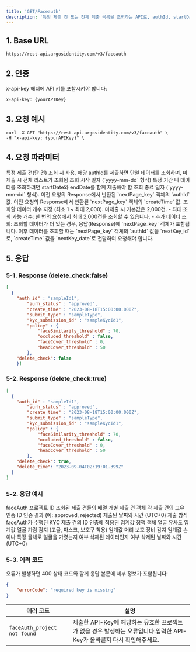 ```yaml
---
title: 'GET/Faceauth'
description: '특정 제출 건 또는 전체 제출 목록을 조회하는 API로, authId, startDate, endDate 등의 필터를 활용하여 필요한 데이터를 효과적으로 조회할 수 있습니다.'
---
```


## 1. Base URL

```text GET/FaceAuth
https://rest-api.argosidentity.com/v3/faceauth
```
## 2. 인증

x-api-key 헤더에 API 키를 포함시켜야 합니다:

```text x-api-key
x-api-key: {yourAPIKey}
```

## 3. 요청 예시
```curl GET/FaceAuth
curl -X GET "https://rest-api.argosidentity.com/v3/faceauth" \
-H "x-api-key: {yourAPIKey}" \
```

## 4. 요청 파라미터

<ResponseField name="authId" type="string"> 
특정 제출 건(단 건) 조회 시 사용. 해당 authId를 제출하면 단일 데이터를 조회하며, 미제출 시 전체 리스트가 조회됨
</ResponseField>
<ResponseField name="startDate" type="string"> 
조회 시작 일자 (`yyyy-mm-dd` 형식) 특정 기간 내 데이터를 조회하려면 startDate와 endDate를 함께 제출해야 함
</ResponseField>
<ResponseField name="endDate" type="string"> 
조회 종료 일자 (`yyyy-mm-dd` 형식).
</ResponseField>
<ResponseField name="nextKey_id" type="string"> 
이전 요청의 Response에서 반환된 `nextPage_key` 객체의 `authId` 값.
</ResponseField>
<ResponseField name="nextKey_date" type="string"> 
이전 요청의 Response에서 반환된 `nextPage_key` 객체의 `createTime` 값.
</ResponseField>
<ResponseField name="count" type="string"> 
조회할 데이터 개수 지정 (최소 1 ~ 최대 2,000). 미제출 시 기본값은 2,000건.
</ResponseField>

<Note>
- 최대 조회 가능 개수: 한 번의 요청에서 최대 2,000건을 조회할 수 있습니다.
- 추가 데이터 조회: 조회할 데이터가 더 있는 경우, 응답(Response)에 `nextPage_key` 객체가 포함됩니다.
이후 데이터를 조회할 때는 `nextPage_key` 객체의 `authId` 값을 `nextKey_id`로, `createTime` 값을 `nextKey_date`로 전달하여 요청해야 합니다.
</Note>


## 5. 응답

### 5-1. Response (delete_check:false)
```json result.json
[
  {
    "auth_id" : "sampleId1", 
		"aurh_status" : "approved",
		"create_time" : "2023-08-18T15:00:00.000Z",
		"submit_type" : "sampleType",
		"kyc_submission_id" : "sampleKycId1",
		"policy" : {
			"faceSimilarity_threshold" : 70,
			"occluded_threshold" : false, 
			"faceCover_threshold" : 0,
			"headCover_threshold" : 50
		},
    "delete_check": false
    }]
```
### 5-2. Response (delete_check:true)
```json result.json
[     
  { 
    "auth_id" : "sampleId1", 
		"aurh_status" : "approved",
		"create_time" : "2023-08-18T15:00:00.000Z",
		"submit_type" : "sampleType",
		"kyc_submission_id" : "sampleKycId1",
		"policy" : {
			"faceSimilarity_threshold" : 70,
			"occluded_threshold" : false, 
			"faceCover_threshold" : 0,
			"headCover_threshold" : 50
		},
    "delete_check": true,
    "delete_time": "2023-09-04T02:19:01.399Z"
  }
]
```

### 5-2. 응답 예시
<ResponseField name="faceAuth_projectId" type="string"> 
faceAuth 프로젝트 ID
</ResponseField>

<ResponseField name="data" type="array"> 
조회된 제출 건들의 배열
 <Expandable title="Properties">
  <ResponseField name="[i]" type="object" required="false">
   개별 제출 건 객체
   <Expandable title="Properties">
    <ResponseField name="auth_id" type="string">
      각 제출 건의 고유 인증 ID
    </ResponseField>
    <ResponseField name="auth_status" type="string">
      인증 결과 (예: approved, rejected)
    </ResponseField>
    <ResponseField name="create_time" type="string">
      제출된 날짜와 시간 (UTC+0)
    </ResponseField>
    <ResponseField name="submit_type" type="string">
      제출 방식
    </ResponseField>
    <ResponseField name="kyc_submission_id" type="string">
      faceAuth가 수행된 KYC 제출 건의 ID
    </ResponseField>
    <ResponseField name="policy" type="string">
      인증에 적용된 임계값 정책 객체
      <Expandable title="Properties">
          <ResponseField name="faceSimilarity_threshold" type="string">
           얼굴 유사도 임계값
          </ResponseField>
          <ResponseField name="faceCover_threshold" type="string">
            얼굴 가림 감지 (고글, 마스크, 보호구 착용) 임계값
          </ResponseField>
          <ResponseField name="headCover_threshold" type="string">
            머리 보호 장비 감지 임계값 
          </ResponseField>
          <ResponseField name="occluded_threshold" type="boolean">
            손이나 특정 물체로 얼굴을 가렸는지 여부
          </ResponseField>
      </Expandable>
    </ResponseField>
    <ResponseField name="delete_check" type="string">
      삭제된 데이터인지 여부
    </ResponseField>
    <ResponseField name="delete_time" type="string">
     	삭제된 날짜와 시간 (UTC+0)
    </ResponseField>
   </Expandable>
  </ResponseField>
 </Expandable>
</ResponseField>

### 5-3. 에러 코드
오류가 발생하면 400 상태 코드와 함께 응답 본문에 세부 정보가 포함됩니다:
```json error.json
{
    "errorCode": "required key is missing"
}

```
| 에러 코드  | 설명                                   |
|---------------------------------------|-----------------------------------------------|
| `faceAuth_project not found`           | 제출한 API-Key에 해당하는 유효한 프로젝트가 없을 경우 발생하는 오류입니다.입력한 API-Key가 올바른지 다시 확인해주세요.                  |
